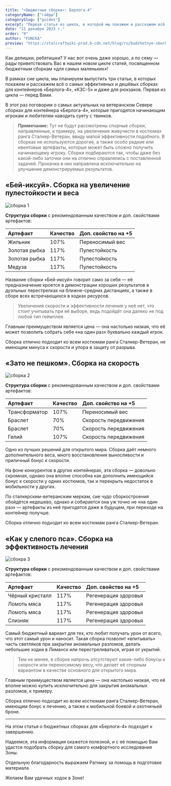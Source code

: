 ```yaml
---
title: "«Бюджетные сборки»: Берлога-4"
categoryName: ["гайды"]
categorySlug: ["guides"]
excerpt: "Первая статья из цикла, в которой мы покажем и расскажем всё о самых эффективных и дешёвых сборках"
date: "11 декабря 2023 г."
order: "9"
author: "FUNCKA"
preview: "https://stalcraftwiki-prod.b-cdn.net/blog/ru/budzhetnye-sborki-berloga-4/preview.jpg"
---
```


Как делишки, ребятишки? У нас вот очень даже хорошо, а по сему — рады приветствовать Вас в нашем новом цикле статей, посвященном бюджетным сборкам «для самых маленьких»!

В рамках сие цикла, мы планируем выпустить три статьи, в которых покажем и расскажем всё о самых эффективных и дешёвых сборках для контейнеров «Берлога-4», «КЗС-5» и даже для рюкзаков. Первая из цикла — перед Вами.

В этот раз поговорим о самых актуальных на ветеранском Севере сборках для контейнера «Берлога-4», которые пригодятся начинающим игрокам и любителям наводить суету с твинков.

>  **Примечание:** Тут не будут рассмотрены спорные сборки, направленные, к примеру, на увеличение живучести в костюмах ранга Сталкер-Ветеран, ввиду малой эффективности подобного.
> В сборках не используются дорогие, а также особо редкие или ивентовые артефакты, которые может быть сложно получить начинающему игроку.
> Сборки подбираются так, чтобы даже без какой-либо заточки они на отлично справлялись с поставленной задачей. Прокачка в них направлена исключительно на улучшение демонстрируемых результатов.

## «Бей-иксуй». Сборка на увеличение пулестойкости и веса

![сборка 1](https://stalcraftwiki-prod.b-cdn.net/blog/ru/budzhetnye-sborki-berloga-4/picture-1.jpg)

**Структура сборки** с рекомендованным качеством и доп. свойствами артефактов:

|Артефакт|Качество|Доп. свойство на +5|
|:-----------|:-----------|:-----------|
|Жильник|107%|Переносимый вес|
|Золотая рыбка|117%|Пулестойкость|
|Золотая рыбка|117%|Пулестойкость|
|Медуза|117%|Пулестойкость|

Название сборки «Бей-иксуй» говорит само за себя — её предназначение кроется в демонстрации хороших результатов в дуэльных перестрелках на ближне-средних дистанциях, а также в сборе всех встречающихся в ходках ресурсов.

>Увеличения скорости и эффективности лечения у неё нет, что стоит учитывать при её выборе, ведь подойдёт она далеко не под любой тип геймплея.

Главным преимуществом является цена — она настолько низкая, что её может позволить собрать себе «на один раз» буквально каждый игрок.

Сборка отлично подходит ко всем костюмам ранга Сталкер-Ветеран, не имеющим минуса к скорости и упора в защиту от разрыва.

## «Зато не пешком». Сборка на скорость

![сборка 2](https://stalcraftwiki-prod.b-cdn.net/blog/ru/budzhetnye-sborki-berloga-4/picture-2.jpg)

**Структура сборки** с рекомендованным качеством и доп. свойствами артефактов:

|Артефакт|Качество|Доп. свойство на +5|
|:-----------|:-----------|:-----------|
|Трансформатор|107%|Переносимый вес|
|Браслет|70%|Скорость передвижения|
|Браслет|70%|Скорость передвижения|
|Гелий|107%|Скорость передвижения|

Одно из лучших решений для открытого мира. Сборка даёт немного дополнительного веса, много восстановления выносливости и приличный бонус к скорости.

На фоне конкурентов в других контейнерах, эта сборка — довольно скромная, однако она вполне способна как дополнить имеющийся бонус к скорости у одних костюмов, так и перекрыть недостаток в мобильности у других.

По сталкерским-ветеранским меркам, сие чудо сборкостроения обойдётся недешево, однако и собирается она уж точно не «на один раз» — артефакты из неё пригодятся даже в будущем, при переходе на контейнер получше.

Сборка отлично подходит ко всем костюмам ранга Сталкер-Ветеран.

## «Как у слепого пса». Сборка на эффективность лечения

![сбокра 3](https://stalcraftwiki-prod.b-cdn.net/blog/ru/budzhetnye-sborki-berloga-4/picture-3.jpg)

**Структура сборки** с рекомендованным качеством и доп. свойствами артефактов:

|Артефакт|Качество|Доп. свойство на +5|
|:-----------|:-----------|:-----------|
|Чёрный кристалл|117%|Регенерация здоровья|
|Ломоть мяса|117%|Регенерация здоровья|
|Ломоть мяса|117%|Регенерация здоровья|
|Слизняк|117%|Регенерация здоровья|

Самый бюджетный вариант для тех, кто любит получать урон от всего, что этот самый урон и наносит. Такая сборка позволит «впитывать» часть светляков при закрытии аномальных разломов, делать небольшие ходки в Лиманск или перестреливаться, играя от укрытий.

>Тем не менее, в сборке напрочь отсутствуют какие-либо бонусы к скорости или переносимому весу, что делает её спорным вариантом в качестве основного для открытого мира.

Главным преимуществом является цена — она настолько низкая, что её вполне можно купить исключительно для закрытия аномальных разломов, к примеру.

Сборка отлично подходит ко всем костюмам ранга Сталкер-Ветеран, имеющим бонус к лечению, а также к мобильной боевой и охотничьей броне.

---

На этом статья о бюджетных сборках для «Берлоги-4» подходит к завершению.

Надеемся, эта информация окажется полезной, и с её помощью Вам удастся подобрать сборку для самого комфортного исследования Зоны.

Отдельную благодарность выражаем Ратнику за помощь в подготовке материала

Желаем Вам удачных ходок в Зоне!
